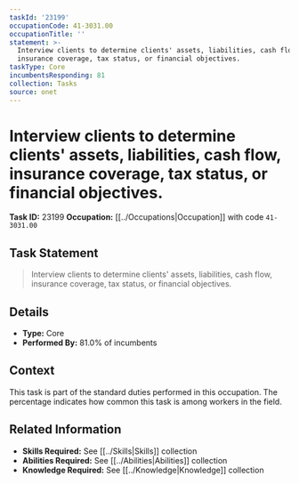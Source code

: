 ```yaml
---
taskId: '23199'
occupationCode: 41-3031.00
occupationTitle: ''
statement: >-
  Interview clients to determine clients' assets, liabilities, cash flow,
  insurance coverage, tax status, or financial objectives.
taskType: Core
incumbentsResponding: 81
collection: Tasks
source: onet
---
```

# Interview clients to determine clients' assets, liabilities, cash flow, insurance coverage, tax status, or financial objectives.

**Task ID:** 23199
**Occupation:** [[../Occupations|Occupation]] with code `41-3031.00`

## Task Statement

> Interview clients to determine clients' assets, liabilities, cash flow, insurance coverage, tax status, or financial objectives.

## Details

- **Type:** Core
- **Performed By:** 81.0% of incumbents

## Context

This task is part of the standard duties performed in this occupation. The percentage indicates how common this task is among workers in the field.

## Related Information

- **Skills Required:** See [[../Skills|Skills]] collection
- **Abilities Required:** See [[../Abilities|Abilities]] collection
- **Knowledge Required:** See [[../Knowledge|Knowledge]] collection
